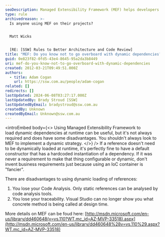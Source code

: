 ```yaml
---
seoDescription: Managed Extensibility Framework (MEF) helps developers load dynamic dependencies at runtime, but it's not always necessary.
type: rule
archivedreason: >-
  Is anyone using MEF on their projects?


  Matt Wicks


  [RE: [SSW] Rules to Better Architecture and Code Review]
title: "MEF: Do you know not to go overboard with dynamic dependencies?"
guid: 0e823f82-0fd5-43e4-8645-95a2da3b8449
uri: mef-do-you-know-not-to-go-overboard-with-dynamic-dependencies
created: 2012-03-21T09:49:51.000Z
authors:
  - title: Adam Cogan
    url: https://ssw.com.au/people/adam-cogan
related: []
redirects: []
lastUpdated: 2024-06-08T03:27:17.000Z
lastUpdatedBy: Brady Stroud [SSW]
lastUpdatedByEmail: bradystroud@ssw.com.au
createdBy: Unknown
createdByEmail: Unknown@ssw.com.au
---
```


<introEmbed
  body={<>
Using Managed Extensibility Framework to load dynamic dependencies at runtime can be useful, but it's not always required and does have some disadvantages. You shouldn't always look to MEF to implement a dynamic strategy.
  </>}
/>
If a reference doesn't need to be dynamically loaded at runtime, it's perfectly fine to have a default constructor that has a hardcoded instantiation of a dependency. If it was never a requirement to make that thing configurable or dynamic, don't invent business requirements just because using an IoC container is "fancier".

There are disadvantages to using dynamic loading of references:

1. You lose your Code Analysis. Only static references can be analysed by code analysis tools.
2. You lose your traceability. Visual Studio can no longer show you what concrete method is being called at design time.

More details on MEF can be foud here: [http://msdn.microsoft.com/en-us/library/dd460648(v=vs.110?WT.mc_id=AZ-MVP-33518).aspx](http://msdn.microsoft.com/en-us/library/dd460648%28v=vs.110%29.aspx?WT.mc_id=AZ-MVP-33518)
